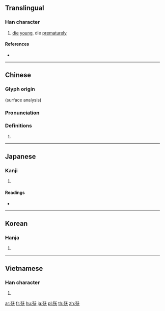 ==Translingual==

===Han character===
{{Han char|rn=78|rad=歹|as=04|sn=8|four=12234|canj=MNHK|ids=⿰歹夭}}

# [[die]] [[young]], die [[prematurely]]

====References====
* {{Han ref|kx=0579.200|dkj=16390|dj=0971.230|hdz=21382.090|uh=6B80|ud=27520|bh=CCEA|bd=52458}}

----

==Chinese==
{{zh-forms}}

===Glyph origin===
{{Han etym}}
{{Han compound|歹|夭}} (surface analysis)

===Pronunciation===
{{zh-pron
|m=yāo
|c=jiu2
|mc=y
|oc=y
|ma=
|cat=v
}}

===Definitions===
{{zh-hanzi}}

# {{rfdef|lang=zh}}

----

==Japanese==

===Kanji===
{{ja-kanji|grade=|rs=歹04}}

# {{defn|lang=ja|sort=歹04}}

====Readings====
* {{ja-readings|on=[[よう]] (yō)|kun=[[わかじに]] (wakajini)}}

----

==Korean==

===Hanja===
{{ko-hanja|hangeul=요|eumhun=|rv=yo|mr=yo|y=yo}}

# {{defn|lang=ko|sort=歹04}}

----

==Vietnamese==

===Han character===
{{vi-readings|rs=歹04| hanviet = yểu}}

# {{defn|lang=vi|sort=歹04}}

[[ar:殀]]
[[fr:殀]]
[[hu:殀]]
[[ja:殀]]
[[pl:殀]]
[[th:殀]]
[[zh:殀]]